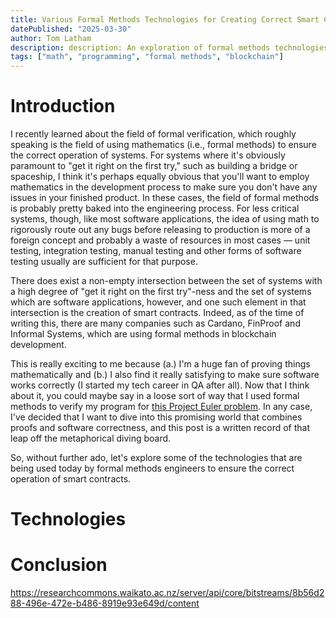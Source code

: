 ```yaml
---
title: Various Formal Methods Technologies for Creating Correct Smart Contracts
datePublished: "2025-03-30"
author: Tom Latham
description: description: An exploration of formal methods technologies employed in creating correct smart contracts, from the perspective of a learner.
tags: ["math", "programming", "formal methods", "blockchain"]
---
```


# Introduction

I recently learned about the field of formal verification, which roughly speaking is the field of
using mathematics (i.e., formal methods) to ensure the correct operation of systems. For systems
where it's obviously paramount to "get it right on the first try," such as building a bridge or
spaceship, I think it's perhaps equally obvious that you'll want to employ mathematics in the
development process to make sure you don't have any issues in your finished product. In these cases,
the field of formal methods is probably pretty baked into the engineering process. For less critical
systems, though, like most software applications, the idea of using math to rigorously route out any
bugs before releasing to production is more of a foreign concept and probably a waste of resources
in most cases — unit testing, integration testing, manual testing and other forms of software
testing usually are sufficient for that purpose.

There does exist a non-empty intersection between the set of systems with a high degree of "get it
right on the first try"-ness and the set of systems which are software applications, however, and
one such element in that intersection is the creation of smart contracts. Indeed, as of the time of
writing this, there are many companies such as Cardano, FinProof and Informal Systems, which are
using formal methods in blockchain development.

This is really exciting to me because (a.) I'm a huge fan of proving things mathematically and (b.)
I also find it really satisfying to make sure software works correctly (I started my tech career in
QA after all). Now that I think about it, you could maybe say in a loose sort of way that I used
formal methods to verify my program for
[this Project Euler problem](../pe-even-fibonacci-numbers-2/pe-even-fibonacci-numbers-2.mdx). In any
case, I've decided that I want to dive into this promising world that combines proofs and software
correctness, and this post is a written record of that leap off the metaphorical diving board.

So, without further ado, let's explore some of the technologies that are being used today by formal
methods engineers to ensure the correct operation of smart contracts.

# Technologies

# Conclusion

https://researchcommons.waikato.ac.nz/server/api/core/bitstreams/8b56d288-496e-472e-b486-8919e93e649d/content
